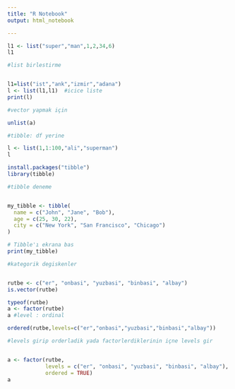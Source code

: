 ```yaml
---
title: "R Notebook"
output: html_notebook

---
```


```r
l1 <- list("super","man",1,2,34,6)
l1

#list birlestirme


l1=list("ist","ank","izmir","adana")
l <- list(l1,l1)  #icice liste
print(l)
```


```r
#vector yapmak için

unlist(a)
```
 

```r
#tibble: df yerine 

l <- list(1,1:100,"ali","superman")
l

```
```r
install.packages("tibble")
library(tibble)

```

```r
#tibble deneme


my_tibble <- tibble(
  name = c("John", "Jane", "Bob"),
  age = c(25, 30, 22),
  city = c("New York", "San Francisco", "Chicago")
)

# Tibble'ı ekrana bas
print(my_tibble)

```

```r
#kategorik degiskenler


rutbe <- c("er", "onbasi", "yuzbasi", "binbasi", "albay")
is.vector(rutbe)

typeof(rutbe)
a <- factor(rutbe)
a #level : ordinal


```
```r
ordered(rutbe,levels=c("er","onbasi","yuzbasi","binbasi","albay"))

#levels girip orderladik yada factorlerdiklerinin içne levels gir



```
```r
a <- factor(rutbe, 
            levels = c("er", "onbasi", "yuzbasi", "binbasi", "albay"), 
            ordered = TRUE)
a
```

